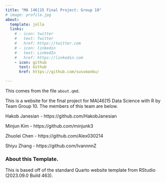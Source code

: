 ```yaml
---
title: "MA [46]15 Final Project: Group 10"
# image: profile.jpg
about:
  template: jolla
  links:
    # - icon: twitter
    #   text: Twitter
    #   href: https://twitter.com
    # - icon: linkedin
    #   text: LinkedIn
    #   href: https://linkedin.com
    - icon: github
      text: Github
      href: https://github.com/sussmanbu/

---
```



This comes from the file `about.qmd`.

This is a website for the final project for MA[46]15 Data Science with R by Team Group 10.
The members of this team are below.

Hakob Janesian -  https://github.com/HakobJanesian

Minjun Kim - https://github.com/minjunk3

Zhuolei Chen - https://github.com/Alex030214

Shiyu Zhang - https://github.com/IvannnnZ

<!-- Please leave in the information below -->

### About this Template.

This is based off of the standard Quarto website template from RStudio (2023.09.0 Build 463).
